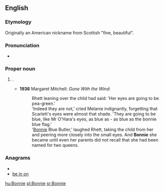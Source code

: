 {{also|bonnie}}
==English==

===Etymology===
Originally an American nickname from Scottish {{term|bonnie}} "fine, beautiful".

===Pronunciation===
* {{rhymes|ɒni}}

===Proper noun===
{{en-proper noun}}

# {{given name|female|from=English}}.
#* '''1936''' Margaret Mitchell: ''Gone With the Wind'':
#*: Rhett leaning over the child had said: 'Her eyes are going to be pea-green.'
#*: 'Indeed they are not,' cried Melanie indignantly, forgetting that Scarlett's eyes were almost that shade. 'They are going to be blue, like Mr O'Hara's eyes, as blue as - as blue as the bonnie blue flag.'
#*: '[[Bonnie]] Blue Butler,' laughed Rhett, taking the child from her and peering more closely into the small eyes. And '''Bonnie''' she became until even her parents did not recall that she had been named for two queens.

===Anagrams===
* {{alphagram|beinno}}
* [[be in on#English|be in on]]

[[hu:Bonnie]]
[[pl:Bonnie]]
[[sr:Bonnie]]